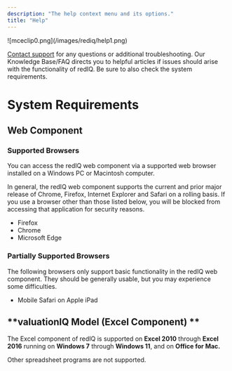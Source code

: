 ```yaml
---
description: "The help context menu and its options."
title: "Help"
---
```


<Frame caption="The Help context menu">
  ![mceclip0.png](/images/rediq/help1.png)
</Frame>

[Contact support](kb://article/zendesk:rediq:360039824892) for any questions or additional troubleshooting. Our Knowledge Base/FAQ directs you to helpful articles if issues should arise with the functionality of redIQ. Be sure to also check the system requirements.

# **System Requirements**

## **Web Component**

### **Supported Browsers**

You can access the redIQ web component via a supported web browser installed on a Windows PC or Macintosh computer.

In general, the redIQ web component supports the current and prior major release of Chrome, Firefox, Internet Explorer and Safari on a rolling basis. If you use a browser other than those listed below, you will be blocked from accessing that application for security reasons.

- Firefox
- Chrome
- Microsoft Edge

### **Partially Supported Browsers**

The following browsers only support basic functionality in the redIQ web component. They should be generally usable, but you may experience some difficulties.

- Mobile Safari on Apple iPad

## **valuationIQ Model (Excel Component) **

The Excel component of redIQ is supported on **Excel 2010** through **Excel 2016** running on **Windows 7** through **Windows 11**, and on **Office for Mac.**

Other spreadsheet programs are not supported.